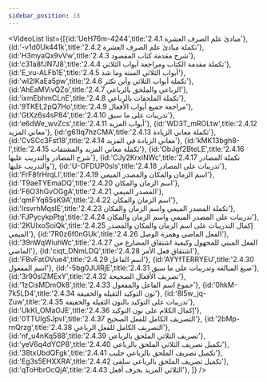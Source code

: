```yaml
---
sidebar_position: 18
---
```


<VideoList list={[{id:'UeH76m-4244',title:'2.4.1 مبادئ علم الصرف العشرة'},
{id:'-v1d0Uk441k',title:'2.4.2 تكملة مبادئ علم الصرف العشرة'},
{id:'H3myaQx9vVw',title:'2.4.3 شرح مقدمة كتاب المقصود'},
{id:'c31a8fJN7J8',title:'2.4.4 تكملة مقدمة الكتاب ومراجعة أبواب الثلاثي'},
{id:'E_vu-ALFb1E',title:'2.4.5 أبواب الثلاثي الستة وما شذ'},
{id:'wl2IKaEa5pw',title:'2.4.6 تكملة أبواب الثلاثي وأين تكثر'},
{id:'AhEaMVivQZo',title:'2.4.7 الرباعي والملحق بالرباعي'},
{id:'ixmEbhmCLnE',title:'2.4.8 تكملة الملحقات بالرباعي'},
{id:'9TKEL2pQ7Ho',title:'2.4.9 مراجعة جميع أبواب الأفعال'},
{id:'GtXz6s4sP84',title:'2.4.10 تدريبات على ما سبق'},
{id:'e6dWe_wvZcs',title:'2.4.11 أبواب المزيد'},
{id:'WD3T_mROLtw',title:'2.4.12 معاني المزيد'},
{id:'g61Iq7hzCMA',title:'2.4.13 تكملة معاني الزيادة'},
{id:'CvSCc3Fst18',title:'2.4.14 معاني الزيادة في المزيد'},
{id:'kMK13bgh8-I',title:'2.4.15 تكملة معاني المزيد والمشتقات'},
{id:'ObJgf2BteLE',title:'2.4.16 شرح المصادر والتدريب عليها'},
{id:'CJy2KrxiNWc',title:'2.4.17 تكملة المصادر والتدريب عليها'},
{id:'U-OFDUP0sls',title:'2.4.18 تدريبات على المصادر'},
{id:'FrF8frHrqLI',title:'2.4.19 اسم الزمان والمكان والمصدر الميمي'},
{id:'T9aeTYEmaDQ',title:'2.4.20 اسم الزمان والمكان'},
{id:'F6O3hGvOGgA',title:'2.4.21 المصدر الميمي'},
{id:'qmFYq65sK9A',title:'2.4.22 اسم الزمان والمكان'},
{id:'IrsvrhMqsIE',title:'2.4.23 تكملة المصدر الميمي واسم الزمان والمكان'},
{id:'FJPycykpPtg',title:'2.4.24 تدريبات على المصدر الميمي واسم الزمان والمكان'},
{id:'2KUIxoSoiQk',title:'2.4.25 إكمال التدريبات على اسم الزمان والمكان والمصدر الميمي'},
{id:'7R0z6f0nGUk',title:'2.4.26 الفعل الماضي وهمزة الوصل'},
{id:'39nWqWiuhWc',title:'2.4.27 الفعل المبني للمجهول وكيفية اشتقاق المضارع من الماضي'},
{id:'ciqt_DNmLDQ',title:'2.4.28 اشتقاق فعل الأمر'},
{id:'FBvFatOVue4',title:'2.4.29 اسم الفاعل'},
{id:'AYYfTERRYEU',title:'2.4.30 اسم المفعول'},
{id:'-5bg0JUlRjE',title:'2.4.31 صيغ المبالغة وتدريبات على ما سبق'},
{id:'3r90sIZMExY',title:'2.4.32 تصريف الأفعال الصحيحة'},
{id:'1zCisMDmOk8',title:'2.4.33 جموع اسم الفاعل والمفعول'},
{id:'0hkM-7k5LD4',title:'2.4.34 نون التوكيد الثقيلة والخفيفة'},
{id:'8l5w_jq-Zuw',title:'2.4.35 تدريبات على التوكيد بالنون الثقيلة والخفيفة'},
{id:'UkKl_OMaOJE',title:'2.4.36 إكمال الكلام على نون التوكيد'},
{id:'0TTUlgSJpvI',title:'2.4.37 التصريف الكامل للفعل الصحيح'},
{id:'2bMp-rnQrzg',title:'2.4.38 التصريف الكامل للفعل الرباعي'},
{id:'nf_u4nKq588',title:'2.4.39 تصريف الثلاثي الملحق بالرباعي'},
{id:'yeV6q4dYCP8',title:'2.4.40 تكميل تصريف الثلاثي الملحق بالرباعي'},
{id:'38txUbdQFgk',title:'2.4.41 تكميل تصريف الملحق بالرباعي جلبب'},
{id:'Eg3s5EHXXRA',title:'2.4.42  تكميل تصريف الملحق بالرباعي سلقى'},
{id:'qToHbrOcQjA',title:'2.4.43 الثلاثي المزيد بحرف أفعل'},
]}
/>
